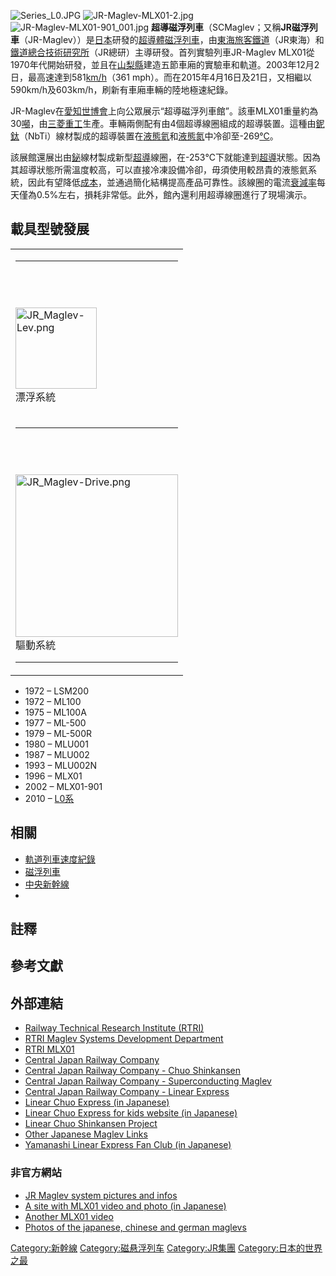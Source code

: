 {{noteTA
|T=zh-cn:超导磁悬浮列车; zh-hant:超導磁浮列車;
|1=zh-cn:磁悬浮; zh-hk:磁浮; zh-tw:磁浮;
}}
[[File:Series_L0.JPG|thumb]]
[[File:JR-Maglev-MLX01-2.jpg|thumb]]
[[File:JR-Maglev-MLX01-901_001.jpg|thumb]]
'''超導磁浮列車'''（SCMaglev；又稱'''JR磁浮列車'''（JR-Maglev））是[[日本|日本]]研發的[[超導體|超導體]][[磁浮列車|磁浮列車]]，由[[東海旅客鐵道|東海旅客鐵道]]（JR東海）和[[鐵道總合技術研究所|鐵道總合技術研究所]]（JR總研）主導研發。首列實驗列車JR-Maglev MLX01{{NoteTag|X是「試驗性」（eXperimental）的意思。}}從1970年代開始研發，並且在[[山梨縣|山梨縣]]建造五節車廂的實驗車和軌道。2003年12月2日，最高速達到581[[千米每小時|km/h]]（361 mph）。而在2015年4月16日及21日，又相繼以590km/h及603km/h，刷新有車廂車輛的陸地極速紀錄。

JR-Maglev在[[愛知世博會|愛知世博會]]上向公眾展示“超導磁浮列車館”。該車MLX01重量約為30[[噸|噸]]，由[[三菱重工|三菱重工]]生產。車輛兩側配有由4個超導線圈組成的超導裝置。這種由[[鈮|鈮]][[鈦|鈦]]（NbTi）線材製成的超導裝置在[[液態氦|液態氦]]和[[液態氮|液態氮]]中冷卻至-269[[℃|℃]]。

該展館還展出由[[鉍|鉍]]線材製成新型[[超導|超導]]線圈，在-253℃下就能達到[[超導|超導]]狀態。因為其超導狀態所需溫度較高，可以直接冷凍設備冷卻，毋須使用較昂貴的液態氦系統，因此有望降低[[成本|成本]]，並通過簡化結構提高產品可靠性。該線圈的電流[[衰減率|衰減率]]每天僅為0.5%左右，損耗非常低。此外，館內還利用超導線圈進行了現場演示。

==載具型號發展==
{| cellspacing=0 cellpadding=0 align=right width=260 style="margin: 0em 0em .5em 1em; font-size:90%;"
| colspan=2 | <hr><br />
|- align=center
| [[File:JR_Maglev-Lev.png|130px]]<br />漂浮系統
| [[File:JR_Maglev-Guide.png|130px]]<br />前進系統
|-
| colspan=2 | <hr><br />
|- align=center
| colspan=2 | [[File:JR_Maglev-Drive.png|260px]]<br />驅動系統<br /><hr>
|}
* 1972 – LSM200
* 1972 – ML100
* 1975 – ML100A
* 1977 – ML-500
* 1979 – ML-500R
* 1980 – MLU001
* 1987 – MLU002
* 1993 – MLU002N
* 1996 – MLX01
* 2002 – MLX01-901
* 2010 – [[L0系高速列車|L0系]]

==相關==
* [[軌道列車速度紀錄|軌道列車速度紀錄]]
* [[磁浮列車|磁浮列車]]
* [[中央新幹線|中央新幹線]]
* {{link-ja|磁浮實驗線|リニア実験線|山梨實驗線}}

==註釋==
{{NoteFoot}}

==參考文獻==
{{reflist}}

==外部連結==
*[https://web.archive.org/web/20051102050249/http://www.rtri.or.jp/index.html Railway Technical Research Institute (RTRI)]
*[https://web.archive.org/web/20090305140148/http://www.rtri.or.jp/rd/maglev/html/english/maglev_frame_E.html RTRI Maglev Systems Development Department]
*[https://web.archive.org/web/20080920024422/http://www.rtri.or.jp/rd/maglev/html/english/mlx01_E.html RTRI MLX01]
*[https://web.archive.org/web/20070703161132/http://jr-central.co.jp/english.nsf/index Central Japan Railway Company]
*[https://web.archive.org/web/20080219175219/http://jr-central.co.jp/eng.nsf/english/chuo_shinkansen Central Japan Railway Company - Chuo Shinkansen]
*[https://web.archive.org/web/20070823140518/http://jr-central.co.jp/eng.nsf/english/maglev Central Japan Railway Company - Superconducting Maglev]
*[http://linear.jr-central.co.jp/ Central Japan Railway Company - Linear Express]{{Wayback|url=http://linear.jr-central.co.jp/ |date=20180329173517 }}
*[https://web.archive.org/web/20070824163603/http://www.linear-chuo-exp-cpf.gr.jp/ Linear Chuo Express (in Japanese)]
*[https://web.archive.org/web/20070120175128/http://www.linear-chuo-exp-cpf.gr.jp/kidsweb/index.html Linear Chuo Express for kids website (in Japanese)]
*[https://web.archive.org/web/20080312200030/http://www.pref.aichi.jp/kotsu/rinia/index_e.html Linear Chuo Shinkansen Project]
*[https://web.archive.org/web/20081212171459/http://www.pref.yamanashi.jp/cgi-bin/linear/link.cgi Other Japanese Maglev Links]
*[https://web.archive.org/web/20081019043836/http://www.pref.yamanashi.jp/cgi-bin/linear/index.cgi Yamanashi Linear Express Fan Club (in Japanese)]
===非官方網站===
{{commonscat|JR-Maglev}}
*[https://web.archive.org/web/20090302115743/http://magnetbahnforum.de/index.php?id=423,0,0,1,0,0 JR Maglev system pictures and infos]
*[https://web.archive.org/web/20070224192030/http://mlx01.fc2web.com/ A site with MLX01 video and photo (in Japanese)]
*[http://video.google.com/videoplay?docid=2926400396387878713 Another MLX01 video] {{Wayback|url=http://video.google.com/videoplay?docid=2926400396387878713 |date=20110530052413 }}
*[http://www.maglev.in Photos of the japanese, chinese and german maglevs]{{Wayback|url=http://www.maglev.in/ |date=20190818095400 }}

{{JR}}
{{高速铁路}}

[[Category:新幹線|Category:新幹線]]
[[Category:磁悬浮列车|Category:磁悬浮列车]]
[[Category:JR集團|Category:JR集團]]
[[Category:日本的世界之最|Category:日本的世界之最]]
